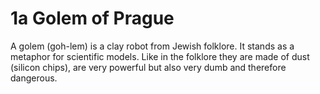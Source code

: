 # 1a Golem of Prague

A golem (goh-lem) is a clay robot from Jewish folklore. It stands as a
metaphor for scientific models. Like in the folklore they are made of
dust (silicon chips), are very powerful but also very dumb and therefore
dangerous.
